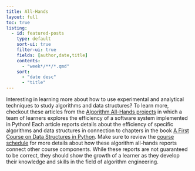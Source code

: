 ```yaml
---
title: All-Hands
layout: full
toc: true
listing:
  - id: featured-posts
    type: default
    sort-ui: true
    filter-ui: true
    fields: [author,date,title]
    contents:
      - "week*/**/*.qmd"
    sort:
      - "date desc"
      - "title"
---
```


Interesting in learning more about how to use experimental and analytical
techniques to study algorithms and data structures? To learn more, checkout
these articles from the [Algorithm All-Hands projects](../syllabus/index.qmd) in
which a team of learners explores the efficiency of a software system
implemented in Python! Each article reports details about the efficiency of
specific algorithms and data structures in connection to chapters in the book [A
First Course on Data Structures in
Python](https://donsheehy.github.io/datastructures/). Make sure to review the
[course schedule](../schedule/index.qmd) for more details about how these
algorithm all-hands reports connect other course components. While these reports
are not guaranteed to be correct, they should show the growth of a learner as
they develop their knowledge and skills in the field of algorithm engineering.

:::{#featured-posts}
:::
